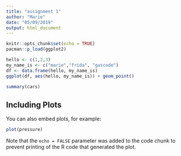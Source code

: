 ```yaml
---
title: "assignment 1"
author: "Marie"
date: "05/09/2019"
output: html_document
---
```


```r
knitr::opts_chunk$set(echo = TRUE)
pacman::p_load(ggplot2)
```

```r
hello <- c(1,2,3)
my_name_is <- c("marie","frida", "guscode")
df <- data.frame(hello, my_name_is)
ggplot(df, aes(hello, my_name_is)) + geom_point()
```


```r
summary(cars)
```

## Including Plots

You can also embed plots, for example:

```r
plot(pressure)
```

Note that the `echo = FALSE` parameter was added to the code chunk to prevent printing of the R code that generated the plot.
